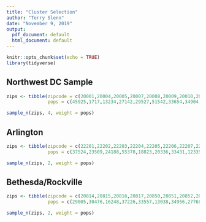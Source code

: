 ```yaml
---
title: "Cluster Selection"
author: "Terry Slenn"
date: "November 9, 2019"
output:
  pdf_document: default
  html_document: default
---
```


```r
knitr::opts_chunk$set(echo = TRUE)
library(tidyverse)
```

## Northwest DC Sample


```r
zips <- tibble(zipcode = c(20001,20004,20005,20007,20008,20009,20010,20016,20036),
               pops = c(45925,1717,13234,27142,29527,51542,33654,34904,5836))

sample_n(zips, 4, weight = pops)
```

## Arlington

```r
zips <- tibble(zipcode = c(22201,22202,22203,22204,22205,22206,22207,22209,22213),
               pops = c(37524,23509,24188,55378,18823,20336,33431,12335,3317))

sample_n(zips, 2, weight = pops)
```


## Bethesda/Rockville

```r
zips <- tibble(zipcode = c(20814,20815,20816,20817,20850,20851,20852,20853,20854,20855,20895),
               pops = c(29005,30476,16248,37226,33557,13038,34956,27768,46255,17251,18713))

sample_n(zips, 2, weight = pops)
```

